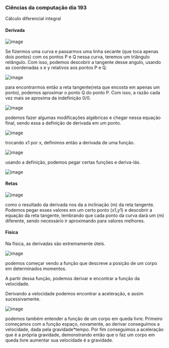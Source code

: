 




### Ciências da computação dia 193

Cálculo diferencial integral

#### Derivada

![image](https://cdn-images-1.medium.com/max/800/1*qfHEU5bep6vI4whVSPEEzw.png)

Se fizermos uma curva e passarmos uma linha secante (que toca apenas
dois pontos) com os pontos P e Q nessa curva, teremos um triângulo
retângulo. Com isso, podemos descobrir a tangente desse angulo, usando
as coordenadas x e y relativos aos pontos P e Q.

![image](https://cdn-images-1.medium.com/max/800/1*WhBfamzuho7rl88-moeVDw.png)

para encontrarmos então a reta tangente(reta que encosta em apenas um
ponto), podemos aproximar o ponto Q do ponto P. Com isso, a razão cada
vez mais se aproxima da indefinição 0/0.

![image](https://cdn-images-1.medium.com/max/800/1*ZnKIqi9Nfe5D04A7A4MgfA.png)

podemos fazer algumas modificações algébricas e chegar nessa equação
final, sendo essa a definição de derivada em um ponto.

![image](https://cdn-images-1.medium.com/max/800/1*f4X0fluPjM93ejTXnUhDdw.png)

trocando x1 por x, definimos então a derivada de uma função.








![image](https://cdn-images-1.medium.com/max/800/1*h_C-DNoOHExnF-0McxM3Xg.png)

usando a definição, podemos pegar certas funções e deriva-lás.

![image](https://cdn-images-1.medium.com/max/800/1*vkQcrwiIaWoVr8plNIRiRw.png)

#### Retas

![image](https://cdn-images-1.medium.com/max/800/1*4QLbMwUYPePba_AgGzuL_A.png)

como o resultado da derivada nos da a inclinação (m) da reta tangente.
Podemos pegar esses valores em um certo ponto (x1,y1) e descobrir a
equação da reta tangente, lembrando que cada ponto da curva dará um (m)
diferente, sendo necessário ir aproximando para valores melhores.

#### Física

Na física, as derivadas são extremamente úteis.

![image](https://cdn-images-1.medium.com/max/800/1*RWeZSBH6li5vLRoM7YaXdA.png)

podemos começar vendo a função que descreve a posição de um corpo em
determinados momentos.

A partir dessa função, podemos derivar e encontrar a função da
velocidade.

Derivando a velocidade podemos encontrar a aceleração, e assim
sucessivamente.








![image](https://cdn-images-1.medium.com/max/800/1*h-KDeEG2TpXsXi0AcXDdSg.png)

podemos também entender a função de um corpo em queda livre. Primeiro
começamos com a função espaço, novamente, ao derivar conseguimos a
velocidade, dada pela gravidade\*tempo. Por fim conseguimos a aceleração
que é a própria gravidade, demonstrando então que o faz um corpo em
queda livre aumentar sua velocidade é a gravidade.


